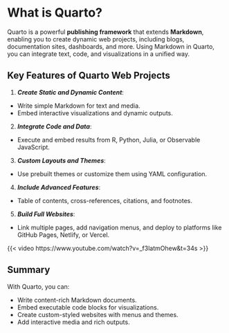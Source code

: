 # What is Quarto?

Quarto is a powerful **publishing framework** that extends **Markdown**, enabling you to create dynamic web projects, including blogs, documentation sites, dashboards, and more. Using Markdown in Quarto, you can integrate text, code, and visualizations in a unified way.

## Key Features of Quarto Web Projects

1.  ***Create Static and Dynamic Content***:

-   Write simple Markdown for text and media.
-   Embed interactive visualizations and dynamic outputs.

2.  ***Integrate Code and Data***:

-   Execute and embed results from R, Python, Julia, or Observable JavaScript.

3.  ***Custom Layouts and Themes***:

-   Use prebuilt themes or customize them using YAML configuration.

4.  ***Include Advanced Features***:

-   Table of contents, cross-references, citations, and footnotes.

5.  ***Build Full Websites***:

-   Link multiple pages, add navigation menus, and deploy to platforms like GitHub Pages, Netlify, or Vercel.

{{< video https://www.youtube.com/watch?v=_f3latmOhew&t=34s >}}

## Summary

With Quarto, you can:

-   Write content-rich Markdown documents.
-   Embed executable code blocks for visualizations.
-   Create custom-styled websites with menus and themes.
-   Add interactive media and rich outputs.